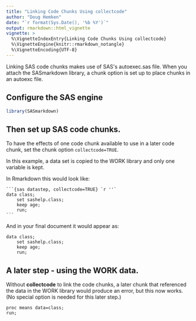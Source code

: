 ```yaml
---
title: "Linking Code Chunks Using collectcode"
author: "Doug Hemken"
date: "`r format(Sys.Date(), '%b %Y')`"
output: rmarkdown::html_vignette
vignette: >
  %\VignetteIndexEntry{Linking Code Chunks Using collectcode}
  %\VignetteEngine{knitr::rmarkdown_notangle}
  %\VignetteEncoding{UTF-8}
---
```


Linking SAS code chunks makes use of SAS\'s autoexec.sas
file.  When you attach the SASmarkdown library, a chunk
option is set up to place chunks in an autoexc file.

## Configure the SAS engine
```r
library(SASmarkdown)
```

## Then set up SAS code chunks.
To have the effects of one code chunk available to use in a later
code chunk, set the chunk option `collectcode=TRUE`.

In this example, a data set is copied to the WORK library
and only one variable is kept.

In Rmarkdown this would look like:

    ```{sas datastep, collectcode=TRUE} `r ''`
    data class;
        set sashelp.class;
        keep age;
        run;
    ```

And in your final document it would appear as:
```sas
data class;
    set sashelp.class;
    keep age;
    run;
```
## A later step - using the WORK data.
Without **collectcode** to link the code chunks, a later
chunk that referenced the data in the WORK library would
produce an error, but this now works.  (No special option
is needed for this later step.)
```sas
proc means data=class;
run;
```
